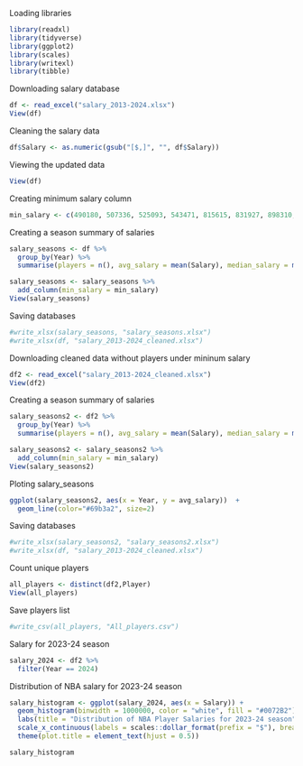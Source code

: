 
Loading libraries
```r
library(readxl)
library(tidyverse)
library(ggplot2)
library(scales)
library(writexl)
library(tibble)
```

Downloading salary database
```r
df <- read_excel("salary_2013-2024.xlsx")
View(df)
```

Cleaning the salary data
```r
df$Salary <- as.numeric(gsub("[$,]", "", df$Salary))
```

Viewing the updated data
```r
View(df)
```

Creating minimum salary column
```r
min_salary <- c(490180, 507336, 525093, 543471, 815615, 831927, 898310, 898310, 925258, 953012, 1119563)
```

Creating a season summary of salaries
```r
salary_seasons <- df %>%
  group_by(Year) %>%
  summarise(players = n(), avg_salary = mean(Salary), median_salary = median(Salary), most_paid = max(Salary), min_paid = min(Salary))

salary_seasons <- salary_seasons %>%
  add_column(min_salary = min_salary)
View(salary_seasons)
```

Saving databases
```r
#write_xlsx(salary_seasons, "salary_seasons.xlsx")
#write_xlsx(df, "salary_2013-2024_cleaned.xlsx")
```

Downloading cleaned data without players under mininum salary
```r
df2 <- read_excel("salary_2013-2024_cleaned.xlsx")
View(df2)
```

Creating a season summary of salaries
```r
salary_seasons2 <- df2 %>%
  group_by(Year) %>%
  summarise(players = n(), avg_salary = mean(Salary), median_salary = median(Salary), most_paid = max(Salary), min_paid = min(Salary))

salary_seasons2 <- salary_seasons2 %>%
  add_column(min_salary = min_salary)
View(salary_seasons2)
```

Ploting salary_seasons
```r
ggplot(salary_seasons2, aes(x = Year, y = avg_salary))  +
  geom_line(color="#69b3a2", size=2)
```

Saving databases
```r
#write_xlsx(salary_seasons2, "salary_seasons2.xlsx")
#write_xlsx(df, "salary_2013-2024_cleaned.xlsx")
```

Count unique players
```r
all_players <- distinct(df2,Player)
View(all_players)
```

Save players list
```r
#write_csv(all_players, "All_players.csv")
```

Salary for 2023-24 season
```r
salary_2024 <- df2 %>%
  filter(Year == 2024)
```

Distribution of NBA salary for 2023-24 season
```r
salary_histogram <- ggplot(salary_2024, aes(x = Salary)) +
  geom_histogram(binwidth = 1000000, color = "white", fill = "#0072B2") + 
  labs(title = "Distribution of NBA Player Salaries for 2023-24 season", x = "Salary", y = "Number of Players") + 
  scale_x_continuous(labels = scales::dollar_format(prefix = "$"), breaks = seq(0, max(salary_2024$Salary), by = 1e7)) + 
  theme(plot.title = element_text(hjust = 0.5))

salary_histogram
```


